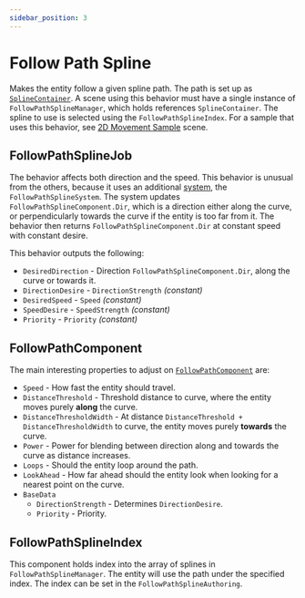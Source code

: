 ```yaml
---
sidebar_position: 3
---
```



# Follow Path Spline

Makes the entity follow a given spline path. The path is set up as [`SplineContainer`](https://docs.unity3d.com/Packages/com.unity.splines@2.0/api/UnityEngine.Splines.SplineContainer.html). A scene using this behavior must have a single instance of `FollowPathSplineManager`, which holds references `SplineContainer`. The spline to use is selected using the `FollowPathSplineIndex`. For a sample that uses this behavior, see [2D Movement Sample](/docs/samples/2_2d-movement) scene.

## FollowPathSplineJob

The behavior affects both direction and the speed. This behavior is unusual from the others, because it uses an additional [system](https://docs.unity3d.com/Packages/com.unity.entities@1.3/manual/concepts-systems.html), the `FollowPathSplineSystem`. The system updates `FollowPathSplineComponent.Dir`, which is a direction either along the curve, or perpendicularly towards the curve if the entity is too far from it. The behavior then returns `FollowPathSplineComponent.Dir` at constant speed with constant desire.

This behavior outputs the following: 
- `DesiredDirection` - Direction `FollowPathSplineComponent.Dir`, along the curve or towards it.
- `DirectionDesire` - `DirectionStrength` *(constant)*
- `DesiredSpeed` - `Speed` *(constant)*
- `SpeedDesire` - `SpeedStrength` *(constant)*
- `Priority` -  `Priority` *(constant)*

## FollowPathComponent

The main interesting properties to adjust on [`FollowPathComponent`](/docs/documentation-defaults/behaviors/simple-behaviors/follow-path#followpathcomponent) are:
- `Speed` - How fast the entity should travel.
- `DistanceThreshold` - Threshold distance to curve, where the entity moves purely **along** the curve.
- `DistanceThresholdWidth` - At distance `DistanceThreshold + DistanceThresholdWidth` to curve, the entity moves purely **towards** the curve.
- `Power` - Power for blending between direction along and towards the curve as distance increases.
- `Loops` - Should the entity loop around the path.
- `LookAhead` - How far ahead should the entity look when looking for a nearest point on the curve.
- `BaseData`
    - `DirectionStrength` - Determines `DirectionDesire`.
    - `Priority` - Priority.


## FollowPathSplineIndex

This component holds index into the array of splines in `FollowPathSplineManager`. The entity will use the path under the specified index. The index can be set in the `FollowPathSplineAuthoring`.